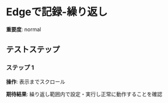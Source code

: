 # Edgeで記録-繰り返し

**重要度**: normal

## テストステップ

### ステップ 1

**操作**: 表示までスクロール

**期待結果**:
繰り返し範囲内で設定・実行し正常に動作することを確認

